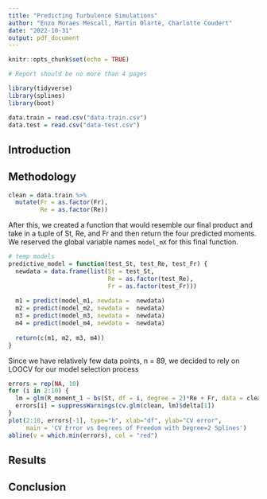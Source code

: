 ```yaml
---
title: "Predicting Turbulence Simulations"
author: "Enzo Moraes Mescall, Martin Olarte, Charlotte Coudert"
date: "2022-10-31"
output: pdf_document
---
```


```r
knitr::opts_chunk$set(echo = TRUE)

# Report should be no more than 4 pages
```


```r
library(tidyverse)
library(splines)
library(boot)
```

```r
data.train = read.csv("data-train.csv")
data.test = read.csv("data-test.csv")
```


## Introduction



## Methodology

```r
clean = data.train %>%
  mutate(Fr = as.factor(Fr),
         Re = as.factor(Re))
```


After this, we created a function that would resemble our final product and take in a tuple of St, Re, and Fr and then return the four predicted moments. We reserved the global variable names `model_mX` for this final function.

```r
# temp models
predictive_model = function(test_St, test_Re, test_Fr) {
  newdata = data.frame(list(St = test_St, 
                            Re = as.factor(test_Re), 
                            Fr = as.factor(test_Fr)))
  
  m1 = predict(model_m1, newdata =  newdata)
  m2 = predict(model_m2, newdata =  newdata)
  m3 = predict(model_m3, newdata =  newdata)
  m4 = predict(model_m4, newdata =  newdata)
  
  return(c(m1, m2, m3, m4))
}
```

Since we have relatively few data points, n = 89, we decided to rely on LOOCV for our model selection process



```r
errors = rep(NA, 10)
for (i in 2:10) {
  lm = glm(R_moment_1 ~ bs(St, df = i, degree = 2)*Re + Fr, data = clean)
  errors[i] = suppressWarnings(cv.glm(clean, lm)$delta[1])
}
plot(2:10, errors[-1], type="b", xlab="df", ylab="CV error", 
     main = 'CV Error vs Degrees of Freedom with Degree=2 Splines')
abline(v = which.min(errors), col = "red")
```


## Results


## Conclusion